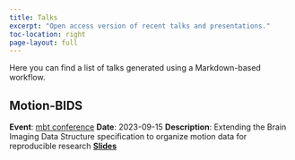 ```yaml
---
title: Talks
excerpt: "Open access version of recent talks and presentations."
toc-location: right
page-layout: full
---
```


Here you can find a list of talks generated using a Markdown-based workflow.

## Motion-BIDS {#Motion-BIDS}

**Event**: [mbt conference](https://old.mbraintrain.com/conference/)
**Date**: 2023-09-15
**Description**: Extending the Brain Imaging Data Structure specification to organize motion data for reproducible research 
[**Slides**](https://juliuswelzel.github.io/bids_belgrade_2023/#/title-slide)
